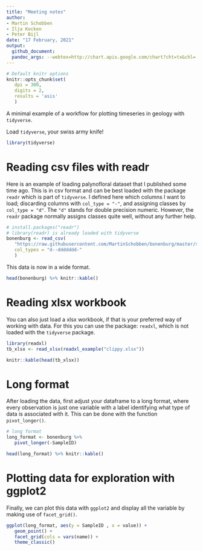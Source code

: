 ```yaml
---
title: "Meeting notes"
author:
- Martin Schobben
- Ilja Kocken
- Peter Bijl
date: "17 February, 2021"
output:
  github_document:
  pandoc_args: --webtex=http://chart.apis.google.com/chart?cht=tx&chl=
---
```





```r
# Default knitr options
knitr::opts_chunk$set(
   dpi = 300,
   digits = 2,
   results = 'asis'
   )

```

A minimal example of a workflow for plotting timeseries in geology with `tidyverse`.

Load `tidyverse`, your swiss army knife!

```r

library(tidyverse)

```


# Reading csv files with readr


Here is an example of loading palynofloral dataset that I published some time ago. This is in csv format and can be best loaded with the package `readr` which is part of `tidyverse`. I defined here which columns I want to load; discarding columns with `col_type = "-"`, and assigning classes by `col_type = "d"`. The `"d"` stands for double precision numeric. However, the `readr` package normally assigns classes quite well, without any further help.


```r

# install.packages("readr")
# library(readr) is already loaded with tidyverse
bonenburg <- read_csv(
   "https://raw.githubusercontent.com/MartinSchobben/bonenburg/master/supplement/data/palynomorphs/Bonenburg_palyno.csv", 
   col_types = "d--ddddddd-"
   )

```


This data is now in a wide format.


```r

head(bonenburg) %>% knitr::kable()

```


# Reading xlsx workbook

You can also just load a xlsx workbook, if that is your preferred way of working with data. For this you can use the package: `readxl`, which is not loaded with the `tidyverse` package.


```r

library(readxl) 
tb_xlsx <- read_xlsx(readxl_example("clippy.xlsx"))

```


```r

knitr::kable(head(tb_xlsx))

```

# Long format

After loading the data, first adjust your dataframe to a long format, where every observation is just one variable with a label identifying what type of data is associated with it. This can be done with the function `pivot_longer()`.


```r

# long format
long_format <- bonenburg %>% 
   pivot_longer(-SampleID)

```


```r

head(long_format) %>% knitr::kable()

```


# Plotting data for exploration with ggplot2


Finally, we can plot this data with `ggplot2` and display all the variable by making use of `facet_grid()`.

```r

ggplot(long_format, aes(y = SampleID , x = value)) +
   geom_point() +
   facet_grid(cols = vars(name)) +
   theme_classic()

```


